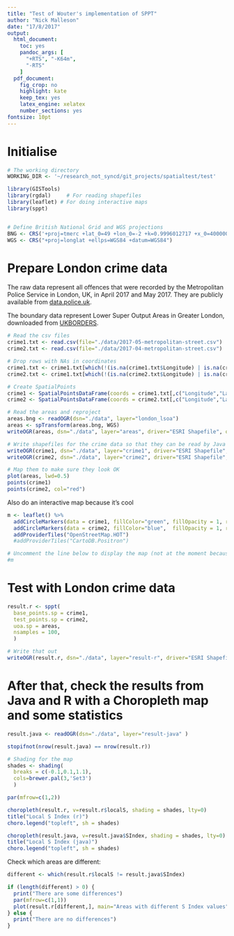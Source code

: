```yaml
---
title: "Test of Wouter's implementation of SPPT"
author: "Nick Malleson"
date: "17/8/2017"
output:
  html_document: 
    toc: yes
    pandoc_args: [
      "+RTS", "-K64m",
      "-RTS"
    ]
  pdf_document:
    fig_crop: no
    highlight: kate
    keep_tex: yes
    latex_engine: xelatex
    number_sections: yes
fontsize: 10pt
---
```


# Initialise

```r
# The working directory
WORKING_DIR <- '~/research_not_syncd/git_projects/spatialtest/test'

library(GISTools)
library(rgdal)     # For reading shapefiles
library(leaflet) # For doing interactive maps
library(sppt)


# Define British National Grid and WGS projections
BNG <- CRS('+proj=tmerc +lat_0=49 +lon_0=-2 +k=0.9996012717 +x_0=400000 +y_0=-100000 +ellps=airy +datum=OSGB36 +units=m +no_defs')
WGS <- CRS("+proj=longlat +ellps=WGS84 +datum=WGS84")

```

# Prepare London crime data

The raw data represent all offences that were recorded by the Metropolitan Police Service in London, UK, in April 2017 and May 2017. They are publicly available from [data.police.uk](https://data.police.uk/data/).



The boundary data represent Lower Super Output Areas in Greater London, downloaded from [UKBORDERS](https://borders.ukdataservice.ac.uk/).

```r

# Read the csv files
crime1.txt <- read.csv(file="./data/2017-05-metropolitan-street.csv")
crime2.txt <- read.csv(file="./data/2017-04-metropolitan-street.csv")

# Drop rows with NAs in coordinates
crime1.txt <- crime1.txt[which(!(is.na(crime1.txt$Longitude) | is.na(crime1.txt$Latitude) )), ]
crime2.txt <- crime1.txt[which(!(is.na(crime2.txt$Longitude) | is.na(crime2.txt$Latitude) )), ]

# Create SpatialPoints
crime1 <- SpatialPointsDataFrame(coords = crime1.txt[,c("Longitude","Latitude")], data = crime1.txt, proj4string = WGS)
crime2 <- SpatialPointsDataFrame(coords = crime2.txt[,c("Longitude","Latitude")], data = crime2.txt, proj4string = WGS)

# Read the areas and reproject
areas.bng <- readOGR(dsn="./data", layer="london_lsoa")
areas <- spTransform(areas.bng, WGS)
writeOGR(areas, dsn="./data", layer="areas", driver="ESRI Shapefile", overwrite_layer=TRUE) # This is needed for the Java version

# Write shapefiles for the crime data so that they can be read by Java
writeOGR(crime1, dsn="./data", layer="crime1", driver="ESRI Shapefile", overwrite_layer = TRUE)
writeOGR(crime2, dsn="./data", layer="crime2", driver="ESRI Shapefile", overwrite_layer = TRUE)

# Map them to make sure they look OK
plot(areas, lwd=0.5)
points(crime1)
points(crime2, col="red")


```

Also do an interactive map because it's cool

```r

m <- leaflet() %>%
  addCircleMarkers(data = crime1, fillColor="green", fillOpacity = 1, radius=1 )%>% 
  addCircleMarkers(data = crime2, fillColor="blue",  fillOpacity = 1, radius=1 ) %>%
  addProviderTiles("OpenStreetMap.HOT")
  #addProviderTiles("CartoDB.Positron")

# Uncomment the line below to display the map (not at the moment because it's very slow)
#m

```

# Test with London crime data


```r

result.r <- sppt(
  base_points.sp = crime1, 
  test_points.sp = crime2, 
  uoa.sp = areas,
  nsamples = 100,
  )

# Write that out
writeOGR(result.r, dsn="./data", layer="result-r", driver="ESRI Shapefile", overwrite_layer = TRUE)

```


# After that, check the results from Java and R with a Choropleth map and some statistics

```r

result.java <- readOGR(dsn="./data", layer="result-java" )

stopifnot(nrow(result.java) == nrow(result.r))

# Shading for the map
shades <- shading(
  breaks = c(-0.1,0.1,1.1),
  cols=brewer.pal(3,'Set3') 
  )

par(mfrow=c(1,2))

choropleth(result.r, v=result.r$localS, shading = shades, lty=0)
title("Local S Index (r)")
choro.legend("topleft", sh = shades)

choropleth(result.java, v=result.java$SIndex, shading = shades, lty=0)
title("Local S Index (java)")
choro.legend("topleft", sh = shades)


```

Check which areas are different:

```r

different <- which(result.r$localS != result.java$SIndex)

if (length(different) > 0) {
  print("There are some differences")
  par(mfrow=c(1,1))
  plot(result.r[different,], main="Areas with different S Index values")
} else {
  print("There are no differences")
}

```


